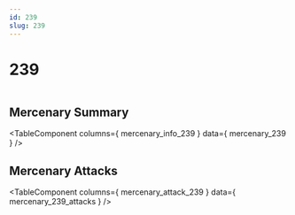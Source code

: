 ```yaml
---
id: 239
slug: 239
---
```



# 239

<div style = {{ display: "flex" }}>
    <Image img={require('@site/static/img/mercenaries/illust/thum_char_view_n_239.jpg')}/>
    
</div>

## Mercenary Summary

<TableComponent
  columns={ mercenary_info_239 }
  data={ mercenary_239 }
/>

## Mercenary Attacks

<TableComponent
  columns={ mercenary_attack_239 }
  data={ mercenary_239_attacks }
/>